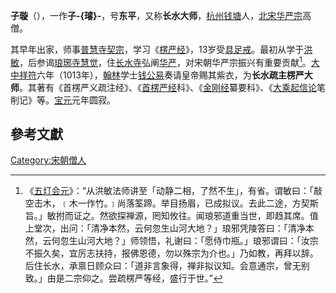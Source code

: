 {{refimprove|time=2017-07-30T07:36:28+00:00}}
'''子璇'''（{{bd|965年||1038年}}），一作'''子-{璿}-'''，号'''东平'''，又称'''长水大师'''，[[杭州|杭州]][[钱塘县|钱塘]]人，[[北宋|北宋]][[华严宗|华严宗]]高僧。

其早年出家，师事[[普慧寺|普慧寺]][[契宗|契宗]]，学习《[[楞严经|楞严经]]》，13岁受[[具足戒|具足戒]]。最初从学于[[洪敏|洪敏]]，后参谒[[琅琊寺|琅琊寺]][[慧觉|慧觉]]，住[[长水寺|长水寺]]弘阐[[华严|华严]]，对宋朝华严宗振兴有重要贡献<ref>《[[五灯会元|五灯会元]]》：“从洪敏法师讲至「动静二相，了然不生」，有省。谓敏曰：「敲空击木，﹝木一作竹。﹞尚落筌蹄。举目扬眉，已成拟议。去此二途，方契斯旨。」敏拊而证之。然欲探禅源，罔知攸往。闻琅邪道重当世，即趋其席。值上堂次，出问：「清净本然，云何忽生山河大地？」琅邪凭陵答曰：「清净本然，云何忽生山河大地？」师领悟，礼谢曰：「愿侍巾瓶。」琅邪谓曰：「汝宗不振久矣，宜厉志扶持，报佛恩德，勿以殊宗为介也。」乃如教，再拜以辞。后住长水，承禀日顾众曰：「道非言象得，禅非拟议知。会意通宗，曾无别致。」由是二宗仰之。尝疏楞严等经，盛行于世。”</ref>。[[大中祥符|大中祥符]]六年（1013年），[[翰林|翰林]]学士[[钱公易|钱公易]]奏请皇帝赐其紫衣，为'''长水疏主楞严大师'''。其著有《首楞严义疏注经》、《[[首楞严经|首楞严经]]科》、《[[金刚经|金刚经]]纂要科》、《[[大乘起信论|大乘起信论]]笔削记》等。[[宝元|宝元]]元年圆寂。

==參考文獻==
<div class="references-small">
<references></references>
</div>

{{佛教人物小作品}}

[[Category:宋朝僧人|Category:宋朝僧人]]
